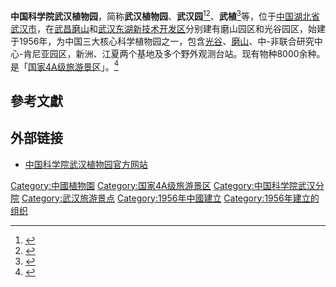 {{Infobox institute of CAS
| image = File:Wuhan_Botanical_Garden.jpg
| name = 中国科学院武汉植物园
| country = {{PRC}}
| address = 光谷园区：[[湖北省|湖北省]][[武汉市|武汉市]][[武汉东湖新技术开发区|东湖新技术开发区]]九峰一路201号
            磨山园区：湖北省武汉市[[洪山区|洪山区]]鲁磨路特1号
| zipcode = 430074
| zipcode2 = 
| established = 1958年
| type = 
| research_field = [[植物学|植物学]]、[[生态学|生态学]]、[[园艺|园林植物与观赏园艺]]
| operating_agency = [[中国科学院|中国科学院]]
| agency = 
| position1 =园主任 
| position2 =园副主任 
| name1 = 张全发
| name2 = 尚纳新、王青锋、刘宏涛
| faculty = 138人
| fellow_CAS = 
| staff= 252人
| students = 240人
| website = http://www.wbg.cas.cn
| footnotes = 
}}

'''中国科学院武汉植物园'''，简称'''武汉植物园'''、'''武汉园'''<ref>{{Cite web|title=两位武汉园学员在版纳植物园交流学习期满----中国科学院西双版纳热带植物园|url=http://www.xtbg.ac.cn/xwzx/zhxw/201212/t20121210_3703129.html|accessdate=2019-07-14|work=www.xtbg.ac.cn|archive-date=2019-07-14|archive-url=https://web.archive.org/web/20190714093439/http://www.xtbg.ac.cn/xwzx/zhxw/201212/t20121210_3703129.html|dead-url=no}}</ref><ref>{{Cite web|title=三园党建工作交流研讨会在华南植物园召开----中科院华南植物园|url=http://www.scib.ac.cn/xwzx/zhxw/201809/t20180926_5098489.html|accessdate=2019-07-14|work=www.scib.ac.cn|archive-date=2019-07-14|archive-url=https://web.archive.org/web/20190714093440/http://www.scib.ac.cn/xwzx/zhxw/201809/t20180926_5098489.html|dead-url=no}}</ref>、'''武植'''<ref>{{Cite web|title=2018年度"武植明星"|url=http://www.wbg.cas.cn/zt/zwmx/2018MX/201901/t20190130_5237464.html|accessdate=2019-07-14|work=www.wbg.cas.cn|archive-date=2019-07-14|archive-url=https://web.archive.org/web/20190714093442/http://www.wbg.cas.cn/zt/zwmx/2018MX/201901/t20190130_5237464.html|dead-url=no}}</ref>等，位于[[中国|中国]][[湖北省|湖北省]][[武汉市|武汉市]]，在[[武昌|武昌]][[磨山|磨山]]和[[武汉东湖新技术开发区|武汉东湖新技术开发区]]分别建有磨山园区和光谷园区，始建于1956年，为中国三大核心科学植物园之一，包含[[光谷|光谷]]、[[磨山|磨山]]、中-非联合研究中心-肯尼亚园区，新洲、江夏两个基地及多个野外观测台站。现有物种8000余种。是「[[国家4A级旅游景区|国家4A级旅游景区]]」。<ref name="植物园简介">{{cite web |url=http://www.wbg.cas.cn/qygk/zwyjj/ |title=武汉植物园简介 |accessdate=2009-12-08 |author= |publisher=中国科学院武汉植物园 |language=zh-hans |archive-date=2010-01-13 |archive-url=https://web.archive.org/web/20100113215934/http://www.wbg.cas.cn/qygk/zwyjj/ |dead-url=no }}</ref>

==參考文獻==
<div class="references-small">
<references></references>
</div>

==外部链接==
* [http://www.wbg.cas.cn/ 中国科学院武汉植物园官方网站]{{Wayback|url=http://www.wbg.cas.cn/ |date=20091206030210 }}

[[Category:中國植物園|Category:中國植物園]]
[[Category:国家4A级旅游景区|Category:国家4A级旅游景区]]
[[Category:中国科学院武汉分院|Category:中国科学院武汉分院]]
[[Category:武汉旅游景点|Category:武汉旅游景点]]
[[Category:1956年中國建立|Category:1956年中國建立]]
[[Category:1956年建立的组织|Category:1956年建立的组织]]